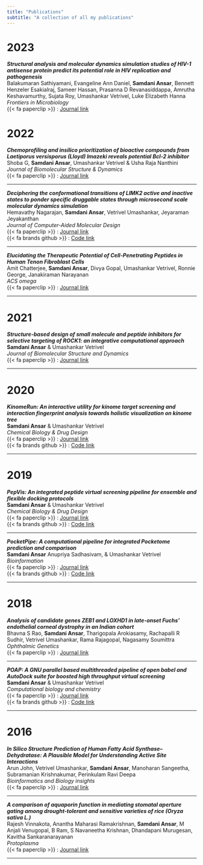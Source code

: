 ```yaml
---
title: "Publications"
subtitle: "A collection of all my publications"
---
```


# 2023
***Structural analysis and molecular dynamics simulation studies of HIV-1 antisense protein predict its potential role in HIV replication and pathogenesis***\
Balakumaran Sathiyamani, Evangeline Ann Daniel, **Samdani Ansar**, Bennett Henzeler Esakialraj, Sameer Hassan, Prasanna D Revanasiddappa, Amrutha Keshavamurthy, Sujata Roy, Umashankar Vetrivel, Luke Elizabeth Hanna\
*Frontiers in Microbiology*\
{{< fa paperclip >}} : [Journal link](https://doi.org/10.3389/fmicb.2023.1152206){target="_blank"}\


# 2022
***Chemoprofiling and insilico prioritization of bioactive compounds from Laetiporus versisporus (Lloyd) Imazeki reveals potential Bcl-2 inhibitor***\
Shoba G, **Samdani Ansar**, Umashankar Vetrivel & Usha Raja Nanthini\
*Journal of Biomolecular Structure & Dynamics*\
{{< fa paperclip >}} : [Journal link](https://doi.org/10.1080/07391102.2022.2110155){target="_blank"}\

___

***Deciphering the conformational transitions of LIMK2 active and inactive states to ponder specific druggable states through microsecond scale molecular dynamics simulation***\
Hemavathy Nagarajan, **Samdani Ansar**, Vetrivel Umashankar, Jeyaraman Jeyakanthan\
*Journal of Computer-Aided Molecular Design*\
{{< fa paperclip >}} : [Journal link](https://doi.org/10.1007/s10822-022-00459-0){target="_blank"}\
{{< fa brands github >}} : [Code link](https://github.com/Hemarydha/LIMK-conformational-sampling.git){target="_blank"}\

___

***Elucidating the Therapeutic Potential of Cell-Penetrating Peptides in Human Tenon Fibroblast Cells***\
Amit Chatterjee, **Samdani Ansar**, Divya Gopal, Umashankar Vetrivel, Ronnie George, Janakiraman Narayanan\
*ACS omega*\
{{< fa paperclip >}} : [Journal link](https://doi.org/10.1021/acsomega.2c00701){target="_blank"}\

___

# 2021

***Structure-based design of small molecule and peptide inhibitors for selective targeting of ROCK1: an integrative computational approach***\
**Samdani Ansar** & Umashankar Vetrivel\
*Journal of Biomolecular Structure and Dynamics*\
{{< fa paperclip >}} : [Journal link](https://doi.org/10.1080/07391102.2021.1898470){target="_blank"}\

___

# 2020

***KinomeRun: An interactive utility for kinome target screening and interaction fingerprint analysis towards holistic visualization on kinome tree***\
**Samdani Ansar** & Umashankar Vetrivel\
*Chemical Biology & Drug Design*\
{{< fa paperclip >}} : [Journal link](https://doi.org/10.1111/cbdd.13705){target="_blank"}\
{{< fa brands github >}} : [Code link](https://github.com/samdani1593/KinomeRun){target="_blank"}\

___
# 2019

***PepVis: An integrated peptide virtual screening pipeline for ensemble and flexible docking protocols***\
**Samdani Ansar** & Umashankar Vetrivel\
*Chemical Biology & Drug Design*\
{{< fa paperclip >}} : [Journal link](https://doi.org/10.1111/cbdd.13607){target="_blank"}\
{{< fa brands github >}} : [Code link](https://github.com/samdani1593/PepVis){target="_blank"}\

___

***PocketPipe: A computational pipeline for integrated Pocketome prediction and comparison***\
**Samdani Ansar** Anupriya Sadhasivam, & Umashankar Vetrivel\
*Bioinformation*\
{{< fa paperclip >}} : [Journal link](https://doi.org/10.6026%2F97320630015295){target="_blank"}\
{{< fa brands github >}} : [Code link](https://github.com/samdani1593/PocketPipe){target="_blank"}\

___

# 2018
***Analysis of candidate genes ZEB1 and LOXHD1 in late-onset Fuchs’ endothelial corneal dystrophy in an Indian cohort***\
Bhavna S Rao, **Samdani Ansar**, Tharigopala Arokiasamy, Rachapalli R Sudhir, Vetrivel Umashankar, Rama Rajagopal, Nagasamy Soumittra\
*Ophthalmic Genetics*\
{{< fa paperclip >}} : [Journal link](https://doi.org/10.1080/13816810.2018.1474367){target="_blank"}\

___

***POAP: A GNU parallel based multithreaded pipeline of open babel and AutoDock suite for boosted high throughput virtual screening***\
**Samdani Ansar** & Umashankar Vetrivel\
*Computational biology and chemistry*\
{{< fa paperclip >}} : [Journal link](https://doi.org/10.1016/j.compbiolchem.2018.02.012){target="_blank"}\
{{< fa brands github >}} : [Code link](https://github.com/samdani1593/POAP){target="_blank"}\

___

# 2016

***In Silico Structure Prediction of Human Fatty Acid Synthase–Dehydratase: A Plausible Model for Understanding Active Site Interactions***\
Arun John, Vetrivel Umashankar, **Samdani Ansar**, Manoharan Sangeetha, Subramanian Krishnakumar, Perinkulam Ravi Deepa\
*Bioinformatics and Biology insights*\
{{< fa paperclip >}} : [Journal link](https://doi.org/10.4137/BBI.S38317){target="_blank"}\

___

***A comparison of aquaporin function in mediating stomatal aperture gating among drought-tolerant and sensitive varieties of rice (Oryza sativa L.)***\
Rajesh Vinnakota, Anantha Maharasi Ramakrishnan, **Samdani Ansar**, M Anjali Venugopal, B Ram, S Navaneetha Krishnan, Dhandapani Murugesan, Kavitha Sankaranarayanan\
*Protoplasma*\
{{< fa paperclip >}} : [Journal link](https://doi.org/10.1007/s00709-015-0916-0){target="_blank"}\

___